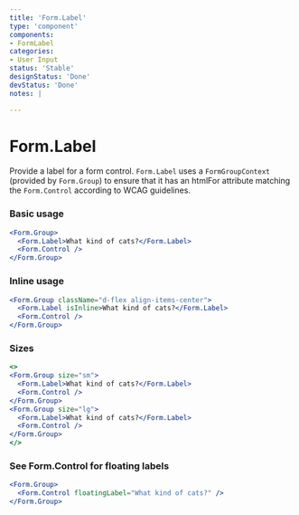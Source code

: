 ```yaml
---
title: 'Form.Label'
type: 'component'
components:
- FormLabel
categories:
- User Input
status: 'Stable'
designStatus: 'Done'
devStatus: 'Done'
notes: |

---
```




# Form.Label



Provide a label for a form control.
`Form.Label` uses a `FormGroupContext` (provided by `Form.Group`) to ensure that
it has an htmlFor attribute matching the `Form.Control` according to WCAG guidelines.

### Basic usage

```jsx live
<Form.Group>
  <Form.Label>What kind of cats?</Form.Label>
  <Form.Control />
</Form.Group>
```

### Inline usage

```jsx live
<Form.Group className="d-flex align-items-center">
  <Form.Label isInline>What kind of cats?</Form.Label>
  <Form.Control />
</Form.Group>
```

### Sizes

```jsx live
<>
<Form.Group size="sm">
  <Form.Label>What kind of cats?</Form.Label>
  <Form.Control />
</Form.Group>
<Form.Group size="lg">
  <Form.Label>What kind of cats?</Form.Label>
  <Form.Control />
</Form.Group>
</>
```

### See Form.Control for floating labels

```jsx live
<Form.Group>
  <Form.Control floatingLabel="What kind of cats?" />
</Form.Group>
```
